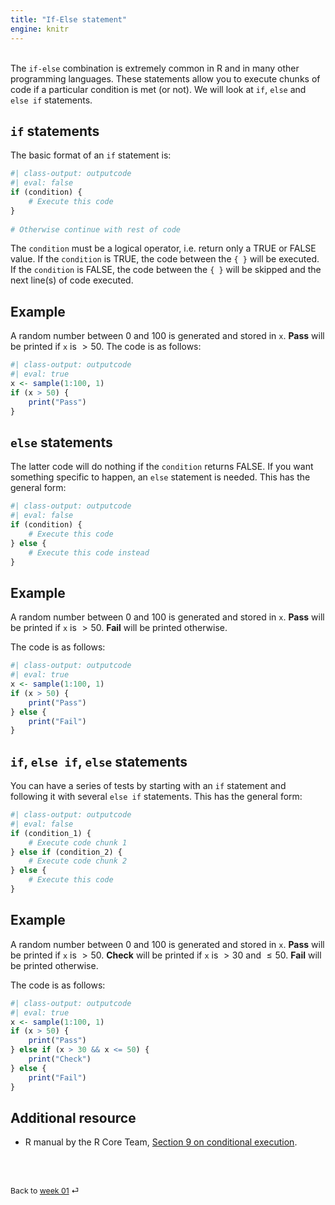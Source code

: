 ```yaml
---
title: "If-Else statement"
engine: knitr
---
```


<br>
The `if-else` combination is extremely common in R and in many other programming languages. These statements allow you to execute chunks of code if a particular condition is met (or not). We will look at `if`, `else` and `else if` statements.

## `if` statements

The basic format of an `if` statement is:

```r
#| class-output: outputcode
#| eval: false
if (condition) {
    # Execute this code
}
    
# Otherwise continue with rest of code
```

The `condition` must be a logical operator, i.e. return only a TRUE or FALSE value. If the `condition` is TRUE, the code between the `{ }` will be executed.  If the `condition` is FALSE, the code between the `{ }` will be skipped and the next line(s) of code executed.

::: {.callout-note appearance="simple"}

## Example

A random number between $0$ and $100$ is generated and stored in `x`.  **Pass** will be printed if `x` is $>50$. The code is as follows:

```r
#| class-output: outputcode
#| eval: true
x <- sample(1:100, 1)
if (x > 50) {
    print("Pass")
}

```

:::

## `else` statements

The latter code will do nothing if the `condition` returns FALSE. If you want something specific to happen, an `else` statement is needed. This has the general form:
```r
#| class-output: outputcode
#| eval: false
if (condition) {
    # Execute this code
} else {
    # Execute this code instead
}
```
    

::: {.callout-note appearance="simple"}

## Example

A random number between $0$ and $100$ is generated and stored in `x`. **Pass** will be printed if `x` is $>50$. **Fail** will be printed otherwise.

The code is as follows:
```r
#| class-output: outputcode
#| eval: true
x <- sample(1:100, 1)
if (x > 50) {
    print("Pass")
} else {
    print("Fail")
}

```

:::

## `if`, `else if`, `else` statements

You can have a series of tests by starting with an `if` statement and following it with several `else if` statements. This has the general form:

```r
#| class-output: outputcode
#| eval: false
if (condition_1) {
    # Execute code chunk 1
} else if (condition_2) {
    # Execute code chunk 2
} else {
    # Execute this code
}
```

::: {.callout-note appearance="simple"}

## Example

A random number between $0$ and $100$ is generated and stored in `x`.  **Pass** will be printed if `x` is $>50$. **Check** will be printed if `x` is $>30$ and $\leq 50$. **Fail** will be printed otherwise.

The code is as follows:
```r
#| class-output: outputcode
#| eval: true
x <- sample(1:100, 1)
if (x > 50) {
    print("Pass")
} else if (x > 30 && x <= 50) {
    print("Check")
} else {
    print("Fail")
}
```

:::

## Additional resource

- R manual by the R Core Team, [Section 9 on conditional execution](https://cran.r-project.org/doc/manuals/r-release/R-intro.html#Conditional-execution).

<br><br>

::: {style="font-size: 0.875em;"}
Back to [week 01](/weeks/week-1.qmd) ⏎
:::